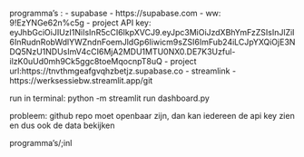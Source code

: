 

programma's :
- supabase
  - https://supabase.com
  - ww:  9!EzYNGe62n%c5g
  - project API key: eyJhbGciOiJIUzI1NiIsInR5cCI6IkpXVCJ9.eyJpc3MiOiJzdXBhYmFzZSIsInJlZiI6InRudnRobWdlYWZndnFoemJldGp6Iiwicm9sZSI6ImFub24iLCJpYXQiOjE3NDQ5NzU1NDUsImV4cCI6MjA2MDU1MTU0NX0.DE7K3Uzful-ilzK0uUd0mh9Ck5ggc8toeMqocnpT8uQ
  - project url:https://tnvthmgeafgvqhzbetjz.supabase.co
- streamlink
  - https://werksessiebw.streamlit.app/git 



run in terminal:
python -m streamlit run dashboard.py


probleem: github repo moet openbaar zijn, dan kan iedereen de api key zien en dus ook de data bekijken


programma's/;inl